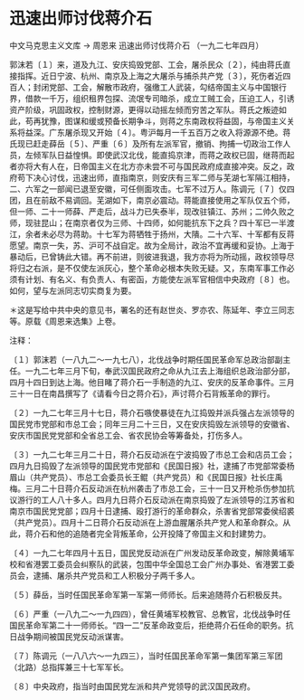 # 迅速出师讨伐蒋介石

中文马克思主义文库 -> 周恩来
迅速出师讨伐蒋介石
（一九二七年四月）

郭沫若〔１〕来，道及九江、安庆捣毁党部、工会，屠杀民众〔２〕，纯由蒋氏直接指挥。近日宁波、杭州、南京及上海之大屠杀与捕杀共产党〔３〕，死伤者近四百人；封闭党部、工会，解散市政府，强缴工人武装，勾结帝国主义与中国银行界，借款一千万，组织租界包探、流氓专司暗杀，成立工贼工会，压迫工人，引诱资产阶级，巩固政权，控制财源，更得以动摇左倾而穷苦之军队。蒋氏之叛迹如此，苟再犹豫，图谋和缓或预备长期争斗，则蒋之东南政权将益固，与帝国主义关系将益深。广东屠杀现又开始〔４〕。粤沪每月一千五百万之收入将源源不绝。蒋氏现已赶走薛岳〔５〕、严重〔６〕及所有左派军官，撤销、拘捕一切政治工作人员，左倾军队日益惶惧。即使武汉北伐，能直捣京津，而蒋之政权已固，继蒋而起者亦将大有人在，日帝国主义在北方亦未尝不可与国民政府成直接冲突。反之，政府苟下决心讨伐，迅速出师，直指南京，则安庆有三军二师与芜湖七军隔江相持，二、六军之一部闻已退至安徽，可任侧面攻击。七军不过万人。陈调元〔７〕仅四团，且在前敌不易调回。芜湖如下，南京必震动。蒋能直接使用之军队仅五个师，但一师、二十一师薛、严走后，战斗力已失泰半，现改驻镇江、苏州；二帅久败之师，现驻昆山；在南京者仅为三师、十四师，如何能抗东下之兵？四十军已一半渡江，余者未必尽为蒋助。十七军为蒋牺牲于扬州，大隤。二十六军、十军都有反蒋愿望。南京一失，苏、沪可不战自定。故为全局计，政治不宜再缓和妥协。上海于暴动后，已曾铸此大错。再不前进，则彼进我退，我方亦将为所动摇，政权领导尽将归之右派，是不仅使左派灰心，整个革命必根本失败无疑。又，东南军事工作必须有计划、有名义、有负责人、有密函，方能使左派军官相信中央政府〔８〕也。如何，望与左派同志切实商复为要。
 

＊这是写给中共中央的意见书，署名的还有赵世炎、罗亦农、陈延年、李立三同志等。原载《周恩来选集》上卷。

注释：

〔１〕郭沫若（一八九二～一九七八），北伐战争时期任国民革命军总政治部副主任。一九二七年三月下旬，奉武汉国民政府之命从九江去上海组织总政治部分部，四月十四日到达上海。他目睹了蒋介石一手制造的九江、安庆的反革命事件。三月三十一日在南昌撰写了《请看今日之蒋介石》，声讨蒋介石背叛革命的罪行。

〔２〕一九二七年三月十七日，蒋介石嗾使暴徒在九江捣毁并派兵强占左派领导的国民党市党部和市总工会；同年三月二十三日，又在安庆捣毁左派领导的安徽省、安庆市国民党党部和全省总工会、省农民协会等筹备处，打伤多人。

〔３〕一九二七年三月二十日，蒋介石反动派在宁波捣毁了市总工会和店员工会；四月九日捣毁了左派领导的国民党市党部和《民国日报》社，逮捕了市党部常委杨眉山（共产党员）、市总工会委员长王鲲（共产党员）和《民国日报》社长庄禹梅。三月二十日蒋介石反动派在杭州袭击了市总工会，三十一日又开枪杀伤参加抗议游行的工人八十多人。四月九日蒋介石反动派在南京捣毁了左派领导的江苏省和南京市国民党党部；四月十日逮捕、殴打游行的革命群众，杀害省党部常委侯绍裘（共产党员）。四月十二日蒋介石反动派在上游血腥屠杀共产党人和革命群众。从此，蒋介石和他的追随者完全背叛革命，公开投降了帝国主义和封建势力。

〔４〕一九二七年四月十五日，国民党反动派在广州发动反革命政变，解除黄埔军校和省港罢工委员会纠察队的武装，包围中华全国总工会广州办事处、省港罢工委员会，逮捕、屠杀共产党员和工人积极分子两千多人。

〔５〕薛岳，当时任国民革命军第一军第一师师长。后来追随蒋介石积极反共。

〔６〕严重（一八九二～一九四四），曾任黄埔军校教官、总教官，北伐战争时任国民革命军第二十一师师长。"四一二"反革命政变后，拒绝蒋介石任命的职务。抗日战争期间被国民党反动派谋害。

〔７〕陈调元（一八八六～一九四三），当时任国民革命军第一集团军第三军团（北路）总指挥兼三十七军军长。

〔８〕中央政府，指当时由国民党左派和共产党领导的武汉国民政府。

